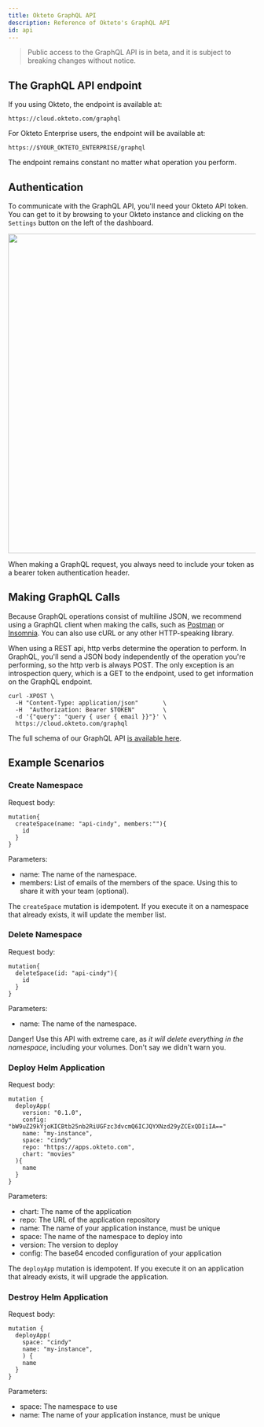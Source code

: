 ```yaml
---
title: Okteto GraphQL API
description: Reference of Okteto's GraphQL API
id: api
---
```



> Public access to the GraphQL API is in beta, and it is subject to breaking changes without notice.


## The GraphQL API endpoint

If you using Okteto, the endpoint is available at:
```
https://cloud.okteto.com/graphql
```

For Okteto Enterprise users, the endpoint will be available at:
```
https://$YOUR_OKTETO_ENTERPRISE/graphql
```

The endpoint remains constant no matter what operation you perform.

## Authentication

To communicate with the GraphQL API, you'll need your Okteto API token. You can get to it by browsing to your Okteto instance and clicking on the `Settings` button on the left of the dashboard.

<p align="center"><Image borderless src="/docs/images/apitoken.png" width="650" /></p>

When making a GraphQL request, you always need to include your token as a bearer token authentication header.

## Making GraphQL Calls

Because GraphQL operations consist of multiline JSON, we recommend using a GraphQL client when making the calls, such as [Postman](https://postman.com) or [Insomnia](https://insomnia.rest/). You can also use cURL or any other HTTP-speaking library.

When using a REST api, http verbs determine the operation to perform. In GraphQL, you'll send a JSON body independently of the operation you're performing, so the http verb is always POST. The only exception is an introspection query, which is a GET to the endpoint, used to get information on the GraphQL endpoint.

```
curl -XPOST \
  -H "Content-Type: application/json"       \
  -H  "Authorization: Bearer $TOKEN"        \
  -d '{"query": "query { user { email }}"}' \
  https://cloud.okteto.com/graphql
```

The full schema of our GraphQL API <a href="https://okteto.com/docs/api/schema/">is available here</a>.

## Example Scenarios

### Create Namespace

Request body:
```
mutation{
  createSpace(name: "api-cindy", members:""){
    id
  }
}
```

Parameters:
- name: The name of the namespace.
- members: List of emails of the members of the space. Using this to share it with your team (optional).


The `createSpace` mutation is idempotent. If you execute it on a namespace that already exists, it will update the member list.

### Delete Namespace

Request body:
```
mutation{
  deleteSpace(id: "api-cindy"){
    id
  }
}
```

Parameters:
- name: The name of the namespace.

Danger! Use this API with extreme care, as *it will delete everything in the namespace*, including your volumes. Don't say we didn't warn you.

### Deploy Helm Application

Request body:

```
mutation {
  deployApp(
    version: "0.1.0",
    config: "bW9uZ29kYjoKICBtb25nb2RiUGFzc3dvcmQ6ICJQYXNzd29yZCExQDIiIA=="
    name: "my-instance",
    space: "cindy"
    repo: "https://apps.okteto.com",
    chart: "movies"
  ){
    name
  }
}
```

Parameters:
- chart: The name of the application
- repo: The URL of the application repository
- name: The name of your application instance, must be unique
- space: The name of the namespace to deploy into
- version: The version to deploy
- config: The base64 encoded configuration of your application

The `deployApp` mutation is idempotent. If you execute it on an application that already exists, it will upgrade the application.

### Destroy Helm Application

Request body:

```
mutation {
  deployApp(
    space: "cindy"
    name: "my-instance",
    ) {
    name
  }
}
```

Parameters:
- space: The namespace to use
- name: The name of your application instance, must be unique
